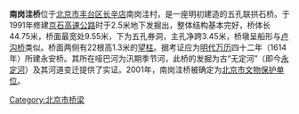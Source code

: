 {{Coord|39.784514|116.188856|type:landmark_region:CN-11_source:GoogleMaps|display=title}}
{{NoteTA
|1=zh-hans:丰台;zh-hant:豐臺
}}
{{文物保护单位
| 级别 = 省级
| 省区市 = 北京市
| 图片 = 
| 名称 = 南岗洼桥
| 编号 = 6-23
| 分类 = 古建筑
| 时代 = [[明|明]]末[[清|清]]初
| 所在 = [[北京市|北京市]][[丰台区|丰台区]]
| 登录 = 2001年
}}
'''南岗洼桥'''位于[[北京市|北京市]][[丰台区|丰台区]][[长辛店|长辛店]]南岗洼村，是一座明初建造的五孔联拱石桥。于1991年修建[[京石高速公路|京石高速公路]]时于2.5米地下发掘出，整体结构基本完好，桥体长44.75米，桥面最宽处9.55米，下为五孔券洞，主孔净跨3.45米，桥墩呈船形与[[卢沟桥|卢沟桥]]类似。桥面两侧有22根高1.3米的[[望柱|望柱]]。据考证应为[[明代|明代]][[万历|万历]]四十二年（1614年）所建永安桥。其所在哑巴河为汛期季节河，此桥的发掘为古“无定河”（即今[[永定河|永定河]]）及其河道变迁提供了实证。2001年，南岗洼桥被确定为[[北京市文物保护单位|北京市文物保护单位]]。

{{北京市文物保护单位}}

[[Category:北京市桥梁|Category:北京市桥梁]]
